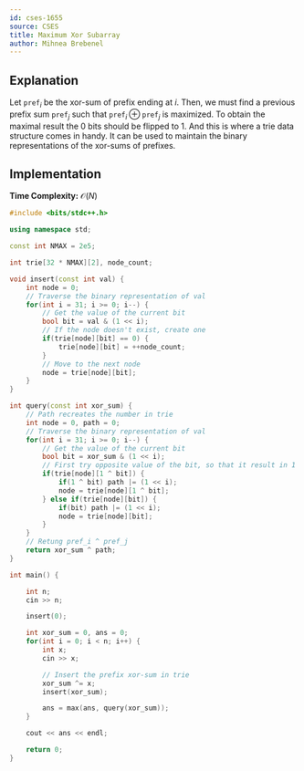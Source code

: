```yaml
---
id: cses-1655
source: CSES
title: Maximum Xor Subarray
author: Mihnea Brebenel
---
```


## Explanation

Let $\texttt{pref}_i$ be the xor-sum of prefix ending at $i$. Then, we must find a previous prefix sum
$\texttt{pref}_j$ such that $\texttt{pref}_i \oplus \texttt{pref}_j$ is maximized. To obtain the maximal result
the $0$ bits should be flipped to $1$. And this is where a trie data structure comes in handy. It can be used 
to maintain the binary representations of the xor-sums of prefixes.

## Implementation

**Time Complexity:** $\mathcal{O}(N)$

<LanguageSection>
<CPPSection>

```cpp
#include <bits/stdc++.h>

using namespace std;

const int NMAX = 2e5;

int trie[32 * NMAX][2], node_count;

void insert(const int val) {
    int node = 0;
    // Traverse the binary representation of val
    for(int i = 31; i >= 0; i--) {
        // Get the value of the current bit
        bool bit = val & (1 << i);
        // If the node doesn't exist, create one
        if(trie[node][bit] == 0) {
            trie[node][bit] = ++node_count;
        }
        // Move to the next node
        node = trie[node][bit];
    }
}

int query(const int xor_sum) {
    // Path recreates the number in trie
    int node = 0, path = 0;
    // Traverse the binary representation of val
    for(int i = 31; i >= 0; i--) {
        // Get the value of the current bit
        bool bit = xor_sum & (1 << i);
        // First try opposite value of the bit, so that it result in 1 in xor
        if(trie[node][1 ^ bit]) {
            if(1 ^ bit) path |= (1 << i);
            node = trie[node][1 ^ bit];
        } else if(trie[node][bit]) {
            if(bit) path |= (1 << i);
            node = trie[node][bit];
        }
    }
    // Retung pref_i ^ pref_j
    return xor_sum ^ path;
}

int main() { 

    int n;
    cin >> n;

    insert(0);

    int xor_sum = 0, ans = 0;
    for(int i = 0; i < n; i++) {
        int x;
        cin >> x;

        // Insert the prefix xor-sum in trie
        xor_sum ^= x;
        insert(xor_sum);

        ans = max(ans, query(xor_sum));
    }

    cout << ans << endl;

    return 0;
}

```

</CPPSection>
</LanguageSection>

